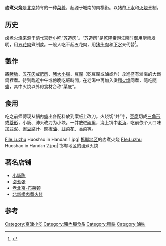 {{Infobox prepared food
| name             = 滷煮火燒
| image            = [[File:Luzhu_Huoshao_(20191024192103).jpg|270px]]
| caption          = 北京[[马连道|马连道]]一间餐厅供应的卤煮火烧
| alternate_name   = 
| country          = [[中国|中国]]
| region           = [[北京市|北京市]]
| creator          = 
| course           = 
| type             = 
| served           = 
| main_ingredient  = [[猪肺|猪肺]]、[[五花肉|五花肉]]或[[肥肉|肥肉]]、[[猪大小肠|猪大小肠]]、[[豆腐|豆腐]]、[[面饼|面饼]]
| variations       = 
| calories         = 
| other            = 
}}
'''卤煮火烧'''是[[北京|北京]]特有的一种[[菜肴|菜肴]]，起源于城南的南横街。以猪的[[下水|下水]]和[[火烧|火烧]]烹制。

==历史==
卤煮火烧来源于[[清代|清代]][[宫廷|宫廷]][[小吃|小吃]]“[[苏造肉|苏造肉]]”。“苏造肉”是[[乾隆帝|乾隆帝]]游江南时御用厨师发明，用[[五花肉|五花肉]]煮制成。一般人吃不起五花肉，用[[猪头肉|猪头肉]]和[[下水|下水]]来代替<ref>{{Cite web |url=http://www.xiaochangchen.com/lishi.htm |title=小肠陈历史 |access-date=2009-07-21 |archive-url=https://web.archive.org/web/20090327141232/http://www.xiaochangchen.com/lishi.htm |archive-date=2009-03-27 |dead-url=yes }}</ref>。

==製作==

將[[豬肺|豬肺]]、[[五花肉|五花肉]]或[[肥肉|肥肉]]、[[豬大小腸|豬大小腸]]、[[豆腐|豆腐]]（乾豆腐或滷或炸）放進盛有滷湯的大鐵鍋裡煮。待到臨近中午或傍晚吃飯時間，在老湯中再加入燙麵[[火燒|火燒]]同煮，隨吃隨盛，其中火烧以外的食材合称“菜底”。

==食用==
吃之前师傅现从锅内盛出各配料放到案板上改刀。火烧切“井”字，[[豆腐|豆腐]]切成[[三角形|三角形]]或[[菱形|菱形]]，小肠、肺头改刀为小块。一并放进[[碗|碗]]里，浇上锅中[[老汤|老汤]]，吃前依个人口味加[[蒜泥|蒜泥]]、[[酱豆腐|酱豆腐]]汁、[[辣椒油|辣椒油]]、[[韭菜花|韭菜花]]、[[香菜|香菜]]等。
<gallery>
File:Luzhu Huoshao in Handan 1.jpg| [[邯郸小吃|邯郸地区]]的卤煮火烧
File:Luzhu Huoshao in Handan 2.jpg| 邯郸地区的卤煮火烧
</gallery>

==著名店铺==

* [[小肠陈|小肠陈]]
* [[卤煮张|卤煮张]]
* [[老北京-布莱顿|老北京-布莱顿]]
* [[北新桥卤煮火烧|北新桥卤煮火烧]]

==参考==
<references/>
{{Commonscat|Luzhu Huoshao}}

{{Food-and-drink-stub}}

{{老北京城}}

[[Category:京津小吃|Category:京津小吃]]
[[Category:豬內臟食品|Category:豬內臟食品]]
[[Category:麵餅|Category:麵餅]]
[[Category:滷味|Category:滷味]]